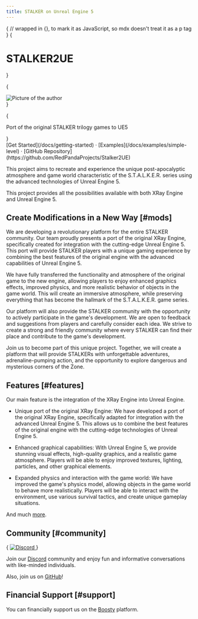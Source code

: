 ```yaml
---
title: STALKER on Unreal Engine 5
---
```






{
// wrapped in {}, to mark it as JavaScript, so mdx doesn't treat it as a p tag
}
{<h1 className="invisible">STALKER2UE</h1>}

{

<div className={style.logo}>
  <Image
        src="/img/pages/index/STALKER2UE-Logo.png"
        width={500}
        height={256}
        alt="Picture of the author"
        priority={true}
        className={style.logo_center}
      />
</div>
}

{

<p className="text-center text-lg mb-2 text-white-600 md:!text-2xl">Port of the original STALKER trilogy games to UE5</p>
}

<div className="mt-8 mb-8 text-center">
  [Get Started](/docs/getting-started) · [Examples](/docs/examples/simple-level) · [GitHub Repository](https://github.com/RedPandaProjects/Stalker2UE)
</div>

This project aims to recreate and experience the unique post-apocalyptic atmosphere and game world characteristic of the S.T.A.L.K.E.R. series using the advanced technologies of Unreal Engine 5.

<Callout type="info" emoji="ℹ️">
  This project provides all the possibilities available with both XRay Engine and Unreal Engine 5.
</Callout>

## Create Modifications in a New Way [#mods]

We are developing a revolutionary platform for the entire STALKER community. Our team proudly presents a port of the original XRay Engine, specifically created for integration with the cutting-edge Unreal Engine 5. This port will provide STALKER players with a unique gaming experience by combining the best features of the original engine with the advanced capabilities of Unreal Engine 5.

We have fully transferred the functionality and atmosphere of the original game to the new engine, allowing players to enjoy enhanced graphics effects, improved physics, and more realistic behavior of objects in the game world. This will create an immersive atmosphere, while preserving everything that has become the hallmark of the S.T.A.L.K.E.R. game series.

Our platform will also provide the STALKER community with the opportunity to actively participate in the game's development. We are open to feedback and suggestions from players and carefully consider each idea. We strive to create a strong and friendly community where every STALKER can find their place and contribute to the game's development.

Join us to become part of this unique project. Together, we will create a platform that will provide STALKERs with unforgettable adventures, adrenaline-pumping action, and the opportunity to explore dangerous and mysterious corners of the Zone.

## Features [#features]

Our main feature is the integration of the XRay Engine into Unreal Engine.

- Unique port of the original XRay Engine: We have developed a port of the original XRay Engine, specifically adapted for integration with the advanced Unreal Engine 5. This allows us to combine the best features of the original engine with the cutting-edge technologies of Unreal Engine 5.

- Enhanced graphical capabilities: With Unreal Engine 5, we provide stunning visual effects, high-quality graphics, and a realistic game atmosphere. Players will be able to enjoy improved textures, lighting, particles, and other graphical elements.

- Expanded physics and interaction with the game world: We have improved the game's physics model, allowing objects in the game world to behave more realistically. Players will be able to interact with the environment, use various survival tactics, and create unique gameplay situations.

And much [more](https://www.unrealengine.com/).

## Community [#community]

<p className="flex h-6 mt-4">
{
<a href="https://discord.gg/red-projects-530968529311367178" target="_blank" rel="noopener noreferrer">
  <img alt="Discord" src="https://img.shields.io/discord/530968529311367178?logo=discord&label=Discord" className="inline-block mr-2"/>
</a>
}
</p>

Join our [Discord](https://discord.gg/red-projects-530968529311367178) community and enjoy fun and informative conversations with like-minded individuals.

Also, join us on [GitHub](https://github.com/RedPandaProjects/Stalker2UE)!

## Financial Support [#support]

You can financially support us on the [Boosty](https://boosty.to/stalker2ue) platform.
